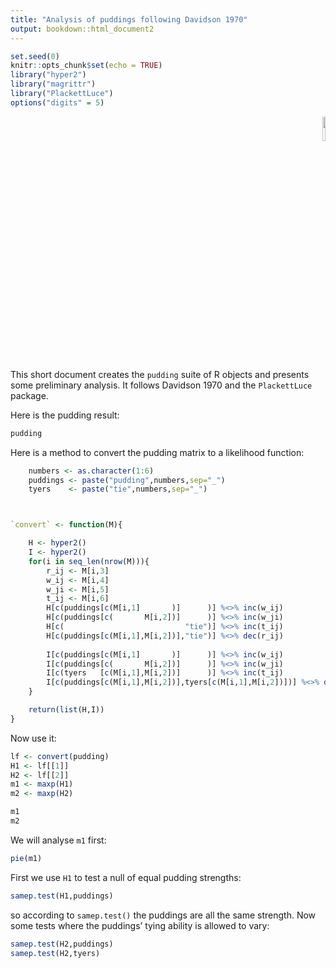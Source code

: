 ```yaml
---
title: "Analysis of puddings following Davidson 1970"
output: bookdown::html_document2
---
```


```r
set.seed(0)
knitr::opts_chunk$set(echo = TRUE)
library("hyper2")
library("magrittr")
library("PlackettLuce")
options("digits" = 5)
```

<p style="text-align: right;">
![](`r system.file("help/figures/hyper2.png", package = "hyper2")`){width=10%}
</p>


This short document creates the `pudding` suite of R objects and
presents some preliminary analysis.  It follows Davidson 1970 and the
`PlackettLuce` package.

Here is the pudding result:

```r
pudding
```

Here is a method to convert the pudding matrix to a likelihood function:


```r

    numbers <- as.character(1:6)
    puddings <- paste("pudding",numbers,sep="_")
    tyers    <- paste("tie",numbers,sep="_")



`convert` <- function(M){

    H <- hyper2()
    I <- hyper2()
    for(i in seq_len(nrow(M))){
        r_ij <- M[i,3]
        w_ij <- M[i,4]
        w_ji <- M[i,5]
        t_ij <- M[i,6]
        H[c(puddings[c(M[i,1]       )]      )] %<>% inc(w_ij)
        H[c(puddings[c(       M[i,2])]      )] %<>% inc(w_ji)
        H[c(                           "tie")] %<>% inc(t_ij) 
        H[c(puddings[c(M[i,1],M[i,2])],"tie")] %<>% dec(r_ij)
        
        I[c(puddings[c(M[i,1]       )]      )] %<>% inc(w_ij)
        I[c(puddings[c(       M[i,2])]      )] %<>% inc(w_ji)
        I[c(tyers   [c(M[i,1],M[i,2])]      )] %<>% inc(t_ij)
        I[c(puddings[c(M[i,1],M[i,2])],tyers[c(M[i,1],M[i,2])])] %<>% dec(r_ij)    
    }

    return(list(H,I))
}
```


Now use it:


```r
lf <- convert(pudding)
H1 <- lf[[1]]
H2 <- lf[[2]]
m1 <- maxp(H1)
m2 <- maxp(H2)
```


```r
m1
m2
```

We will analyse `m1` first:

```r
pie(m1)
```

First we use `H1` to test a null of equal pudding strengths:

```r
samep.test(H1,puddings)
```

so according to `samep.test()` the puddings are all the same strength.
Now some tests where the puddings' tying ability is allowed to vary:

```r
samep.test(H2,puddings)
samep.test(H2,tyers)
```

